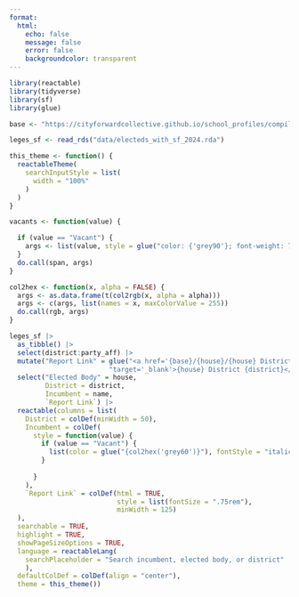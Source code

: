 ```yaml
---
format: 
  html:
    echo: false
    message: false
    error: false
    backgroundcolor: transparent
---
```


```r
library(reactable)
library(tidyverse)
library(sf)
library(glue)

base <- "https://cityforwardcollective.github.io/school_profiles/compiled_reports"

leges_sf <- read_rds("data/electeds_with_sf_2024.rda")

this_theme <- function() {
  reactableTheme(
    searchInputStyle = list(
      width = "100%"
    )
  )
}

vacants <- function(value) {

  if (value == "Vacant") {
    args <- list(value, style = glue("color: {'grey90'}; font-weight: 700"))
  } 
  do.call(span, args)
}

col2hex <- function(x, alpha = FALSE) {
  args <- as.data.frame(t(col2rgb(x, alpha = alpha)))
  args <- c(args, list(names = x, maxColorValue = 255))
  do.call(rgb, args)
}

leges_sf |> 
  as_tibble() |> 
  select(district:party_aff) |>
  mutate("Report Link" = glue("<a href='{base}/{house}/{house} District {district}.pdf'",
                         "target='_blank'>{house} District {district}</a>")) |> 
  select("Elected Body" = house,
         District = district,
         Incumbent = name,
         `Report Link`) |> 
  reactable(columns = list(
    District = colDef(minWidth = 50),
    Incumbent = colDef(
      style = function(value) {
        if (value == "Vacant") {
          list(color = glue("{col2hex('grey60')}"), fontStyle = "italic")
        } 
        
      }
    ),
    `Report Link` = colDef(html = TRUE, 
                           style = list(fontSize = ".75rem"),
                           minWidth = 125)
  ), 
  searchable = TRUE, 
  highlight = TRUE, 
  showPageSizeOptions = TRUE, 
  language = reactableLang(
    searchPlaceholder = "Search incumbent, elected body, or district"
    ),
  defaultColDef = colDef(align = "center"),
  theme = this_theme())

```